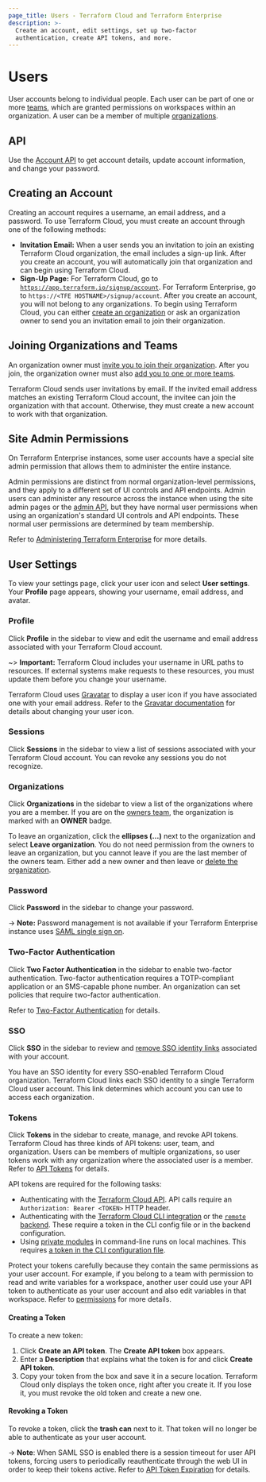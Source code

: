 ```yaml
---
page_title: Users - Terraform Cloud and Terraform Enterprise
description: >-
  Create an account, edit settings, set up two-factor
  authentication, create API tokens, and more.
---
```


[organizations]: /cloud-docs/users-teams-organizations/organizations
[teams]: /cloud-docs/users-teams-organizations/teams
[invite]: /cloud-docs/users-teams-organizations/organizations#users
[owners]: /cloud-docs/users-teams-organizations/teams#the-owners-team

# Users

User accounts belong to individual people. Each user can be part of one or more [teams](/cloud-docs/users-teams-organizations/teams), which are granted permissions on workspaces within an organization. A user can be a member of multiple [organizations][].

## API
Use the [Account API](/cloud-docs/api-docs/account) to get account details, update account information, and change your password.

## Creating an Account

Creating an account requires a username, an email address, and a password. To use Terraform Cloud, you must create an account through one of the following methods:

- **Invitation Email:** When a user sends you an invitation to join an existing Terraform Cloud organization, the email includes a sign-up link. After you create an account, you will automatically join that organization and can begin using Terraform Cloud.
- **Sign-Up Page:** For Terraform Cloud, go to [`https://app.terraform.io/signup/account`](https://app.terraform.io/signup/account). For Terraform Enterprise, go to `https://<TFE HOSTNAME>/signup/account`. After you create an account, you will not belong to any organizations. To begin using Terraform Cloud, you can either [create an organization](/cloud-docs/users-teams-organizations/organizations#creating-organizations) or ask an organization owner to send you an invitation email to join their organization.

## Joining Organizations and Teams

An organization owner must [invite you to join their organization](/cloud-docs/users-teams-organizations/organizations#users). After you join, the organization owner must also [add you to one or more teams](/cloud-docs/users-teams-organizations/teams#managing-team-membership).

[permissions-citation]: #intentionally-unused---keep-for-maintainers

Terraform Cloud sends user invitations by email. If the invited email address matches an existing Terraform Cloud account, the invitee can join the organization with that account. Otherwise, they must create a new account to work with that organization.

## Site Admin Permissions

On Terraform Enterprise instances, some user accounts have a special site admin permission that allows them to administer the entire instance.

Admin permissions are distinct from normal organization-level permissions, and they apply to a different set of UI controls and API endpoints. Admin users can administer any resource across the instance when using the site admin pages or the [admin API](/cloud-docs/api-docs/admin), but they have normal user permissions when using an organization's standard UI controls and API endpoints. These normal user permissions are determined by team membership.

Refer to [Administering Terraform Enterprise](/enterprise/admin) for more details.

## User Settings

To view your settings page, click your user icon and select **User settings**. Your **Profile** page appears, showing your username, email address, and avatar.

### Profile

Click **Profile** in the sidebar to view and edit the username and email address associated with your Terraform Cloud account.

~> **Important:** Terraform Cloud includes your username in URL paths to resources. If external systems make requests to these resources, you must update them before you change your username.

Terraform Cloud uses [Gravatar](http://en.gravatar.com) to display a user icon if you have associated one with your email address. Refer to the [Gravatar documentation](http://en.gravatar.com/support/) for details about changing your user icon.

### Sessions

Click **Sessions** in the sidebar to view a list of sessions associated with your Terraform Cloud account. You can revoke any sessions you do not recognize.

### Organizations

Click **Organizations** in the sidebar to view a list of the organizations where you are a member. If you are on the [owners team][owners], the organization is marked with an **OWNER** badge.

To leave an organization, click the **ellipses (...)** next to the organization and select **Leave organization**. You do not need permission from the owners to leave an organization, but you cannot leave if you are the last member of the owners team. Either add a new owner and then leave or [delete the organization](/cloud-docs/users-teams-organizations/organizations#general).

### Password

Click **Password** in the sidebar to change your password.

-> **Note:** Password management is not available if your Terraform Enterprise instance uses [SAML single sign on](/enterprise/user-management/saml).

### Two-Factor Authentication

Click **Two Factor Authentication** in the sidebar to enable two-factor authentication. Two-factor authentication requires a TOTP-compliant application or an SMS-capable phone number. An organization can set policies that require two-factor authentication.

Refer to [Two-Factor Authentication](/cloud-docs/users-teams-organizations/2fa) for details.

### SSO

Click **SSO** in the sidebar to review and [remove SSO identity links](/cloud-docs/users-teams-organizations/single-sign-on/linking-user-account#remove-sso-identity-link) associated with your account.

You have an SSO identity for every SSO-enabled Terraform Cloud organization. Terraform Cloud links each SSO identity to a single Terraform Cloud user account. This link determines which account you can use to access each organization.

### Tokens

Click **Tokens** in the sidebar to create, manage, and revoke API tokens. Terraform Cloud has three kinds of API tokens: user, team, and organization. Users can be members of multiple organizations, so user tokens work with any organization where the associated user is a member. Refer to [API Tokens](/cloud-docs/users-teams-organizations/api-tokens) for details.

API tokens are required for the following tasks:

- Authenticating with the [Terraform Cloud API](/cloud-docs/api-docs). API calls require an `Authorization: Bearer <TOKEN>` HTTP header.
- Authenticating with the [Terraform Cloud CLI integration](/cli/cloud/settings) or the [`remote` backend](/language/settings/backends/remote). These require a token in the CLI config file or in the backend configuration.
- Using [private modules](/cloud-docs/registry/using) in command-line runs on local machines. This requires [a token in the CLI configuration file](/cloud-docs/registry/using#authentication).

Protect your tokens carefully because they contain the same permissions as your user account. For example, if you belong to a team with permission to read and write variables for a workspace, another user could use your API token to authenticate as your user account and also edit variables in that workspace. Refer to [permissions](/cloud-docs/users-teams-organizations/permissions) for more details.

#### Creating a Token

 To create a new token:
  1. Click **Create an API token**. The **Create API token** box appears.
  1. Enter a **Description** that explains what the token is for and click **Create API token**.
  1. Copy your token from the box and save it in a secure location. Terraform Cloud only displays the token once, right after you create it. If you lose it, you must revoke the old token and create a new one.


[permissions-citation]: #intentionally-unused---keep-for-maintainers
#### Revoking a Token

To revoke a token, click the **trash can** next to it. That token will no longer be able to authenticate as your user account.

-> **Note**: When SAML SSO is enabled there is a session timeout for user API tokens, forcing users to periodically reauthenticate through the web UI in order to keep their tokens active. Refer to [API Token Expiration](/enterprise/user-management/saml/login#api-token-expiration) for details.
